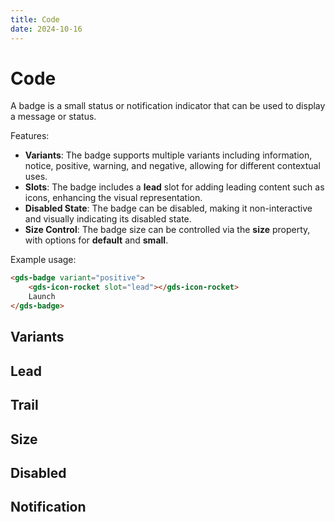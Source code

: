 ```yaml
---
title: Code
date: 2024-10-16
---
```


# Code

A badge is a small status or notification indicator that can be used to display a message or status.

Features:
- **Variants**: The badge supports multiple variants including information, notice, positive, warning, and negative, allowing for different contextual uses.
- **Slots**: The badge includes a **lead** slot for adding leading content such as icons, enhancing the visual representation.
- **Disabled State**: The badge can be disabled, making it non-interactive and visually indicating its disabled state.
- **Size Control**: The badge size can be controlled via the **size** property, with options for **default** and **small**.

<section>
Example usage:

```html
<gds-badge variant="positive">
    <gds-icon-rocket slot="lead"></gds-icon-rocket>
    Launch
</gds-badge>
```
</section>

## Variants 

<Story component='badge' id="variants" />

## Lead
<Story component='badge' id="lead" />

## Trail
<Story component='badge' id="trail" />

## Size
<Story component='badge' id="size" />

## Disabled
<Story component='badge' id="disabled" />

## Notification
<Story component='badge' id="notification" />
